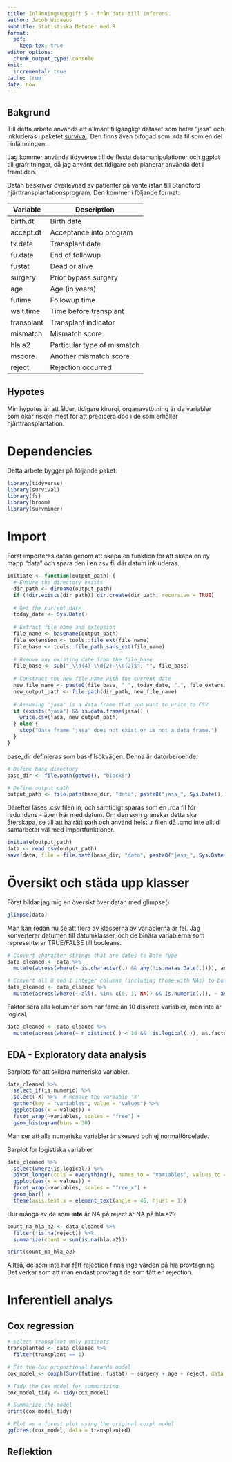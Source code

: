 ```yaml
---
title: Inlämningsuppgift 5 - från data till inferens.
author: Jacob Widaeus
subtitle: Statistiska Metoder med R
format:
  pdf:
    keep-tex: true
editor_options:
  chunk_output_type: console
knit:
  incremental: true
cache: true
date: now
---
```

## Bakgrund
Till detta arbete används ett allmänt tillgängligt dataset som heter "jasa" och inkluderas i paketet [survival](https://cran.r-project.org/web/packages/survival/index.html). Den finns även bifogad som .rda fil som en del i inlämningen.

Jag kommer använda tidyverse till de flesta datamanipulationer och ggplot till grafritningar, då jag använt det tidigare och planerar använda det i framtiden.

Datan beskriver överlevnad av patienter på väntelistan till Standford hjärttransplantationsprogram.
Den kommer i följande format:


| Variable    | Description                    |
|-------------|--------------------------------|
| birth.dt    | Birth date                     |
| accept.dt   | Acceptance into program        |
| tx.date     | Transplant date                |
| fu.date     | End of followup                |
| fustat      | Dead or alive                  |
| surgery     | Prior bypass surgery           |
| age         | Age (in years)                 |
| futime      | Followup time                  |
| wait.time   | Time before transplant         |
| transplant  | Transplant indicator           |
| mismatch    | Mismatch score                 |
| hla.a2      | Particular type of mismatch    |
| mscore      | Another mismatch score         |
| reject      | Rejection occurred             |


## Hypotes
Min hypotes är att ålder, tidigare kirurgi, organavstötning är de variabler som ökar risken mest för att predicera död i de som erhåller hjärttransplantation.

# Dependencies
Detta arbete bygger på följande paket:
```r
library(tidyverse)
library(survival)
library(fs)
library(broom)
library(survminer)
```

# Import
Först importeras datan genom att skapa en funktion för att skapa en ny mapp "data" och spara den i en csv fil där datum inkluderas.
```r
initiate <- function(output_path) {
  # Ensure the directory exists
  dir_path <- dirname(output_path)
  if (!dir.exists(dir_path)) dir.create(dir_path, recursive = TRUE)
  
  # Get the current date
  today_date <- Sys.Date()
  
  # Extract file name and extension
  file_name <- basename(output_path)
  file_extension <- tools::file_ext(file_name)
  file_base <- tools::file_path_sans_ext(file_name)
  
  # Remove any existing date from the file_base
  file_base <- sub("_\\d{4}-\\d{2}-\\d{2}$", "", file_base)
  
  # Construct the new file name with the current date
  new_file_name <- paste0(file_base, "_", today_date, ".", file_extension)
  new_output_path <- file.path(dir_path, new_file_name)
  
  # Assuming 'jasa' is a data frame that you want to write to CSV
  if (exists("jasa") && is.data.frame(jasa)) {
    write.csv(jasa, new_output_path)
  } else {
    stop("Data frame 'jasa' does not exist or is not a data frame.")
  }
}
```

base_dir definieras som bas-filsökvägen. Denna är datorberoende.
```r
# Define base directory
base_dir <- file.path(getwd(), "block5")
```
```r
# Define output path
output_path <- file.path(base_dir, "data", paste0("jasa_", Sys.Date(), ".csv"))
```
Därefter läses .csv filen in, och samtidigt sparas som en .rda fil för redundans - även här med datum. Om den som granskar detta ska återskapa, se till att ha rätt path och använd helst .r filen då .qmd inte alltid samarbetar väl med importfunktioner.
```r
initiate(output_path)
data <- read.csv(output_path)
save(data, file = file.path(base_dir, "data", paste0("jasa_", Sys.Date(), ".rda")))
```

# Översikt och städa upp klasser
Först bildar jag mig en översikt över datan med glimpse()
```r
glimpse(data)
```
Man kan redan nu se att flera av klasserna av variablerna är fel. Jag konverterar datumen till datumklasser, och de binära variablerna som representerar TRUE/FALSE till booleans.
```r
# Convert character strings that are dates to Date type
data_cleaned <- data %>%
  mutate(across(where(~ is.character(.) && any(!is.na(as.Date(.)))), as.Date))

# Convert all 0 and 1 integer columns (including those with NAs) to booleans
data_cleaned <- data_cleaned %>%
  mutate(across(where(~ all(. %in% c(0, 1, NA)) && is.numeric(.)), ~ as.logical(.)))
```
Faktorisera alla kolumner som har färre än 10 diskreta variabler, men inte är logical.
```r
data_cleaned <- data_cleaned %>%
  mutate(across(where(~ n_distinct(.) < 10 && !is.logical(.)), as.factor))
```

## EDA - Exploratory data analysis

Barplots för att skildra numeriska variabler.
```r
data_cleaned %>%
  select_if(is.numeric) %>%
  select(-X) %>%  # Remove the variable 'X'
  gather(key = "variables", value = "values") %>%
  ggplot(aes(x = values)) +
  facet_wrap(~variables, scales = "free") +
  geom_histogram(bins = 30)
```
Man ser att alla numeriska variabler är skewed och ej normalfördelade.

Barplot for logistiska variabler
```r
data_cleaned %>%
  select(where(is.logical)) %>%
  pivot_longer(cols = everything(), names_to = "variables", values_to = "values") %>% #nolint
  ggplot(aes(x = values)) +
  facet_wrap(~variables, scales = "free_x") +
  geom_bar() +
  theme(axis.text.x = element_text(angle = 45, hjust = 1))
```
Hur många av de som **inte** är NA på reject är NA på hla.a2?
```r
count_na_hla_a2 <- data_cleaned %>%
  filter(!is.na(reject)) %>%
  summarize(count = sum(is.na(hla.a2)))

print(count_na_hla_a2)
```
Alltså, de som inte har fått rejection finns inga värden på hla provtagning.
Det verkar som att man endast provtagit de som fått en rejection.

# Inferentiell analys

## Cox regression

```r
# Select transplant only patients
transplanted <- data_cleaned %>%
  filter(transplant == 1)

# Fit the Cox proportional hazards model
cox_model <- coxph(Surv(futime, fustat) ~ surgery + age + reject, data = transplanted)

# Tidy the Cox model for summarizing
cox_model_tidy <- tidy(cox_model)

# Summarize the model
print(cox_model_tidy)

# Plot as a forest plot using the original coxph model
ggforest(cox_model, data = transplanted)
```


## Reflektion

